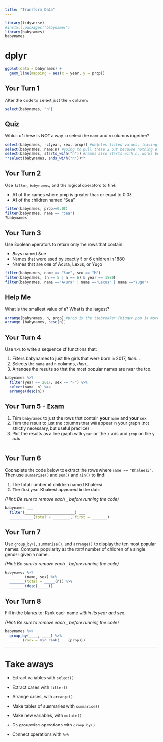 ```yaml
---
title: "Transform Data"
---
```


```r
library(tidyverse)
#install.packages("babynames")
library(babynames)
babynames
```

# dplyr

```r
ggplot(data = babynames) +
  geom_line(mapping = aes(x = year, y = prop))
```

## Your Turn 1

Alter the code to select just the `n` column:

```r
select(babynames, "n")
```

## Quiz

Which of these is NOT a way to select the `name` and `n` columns together?

```r
select(babynames, -c(year, sex, prop)) #deletes listed values, leaving n
select(babynames, name:n) #going to pull these 2 out becuase nothing else is between them
select(babynames, starts_with("n")) #names also starts with n, works because we want it
**select(babynames, ends_with("n"))**
```

## Your Turn 2

Use `filter`, `babynames`, and the logical operators to find:

* All of the names where prop is greater than or equal to 0.08  
* All of the children named "Sea"  

```r
filter(babynames, prop>=0.08)
filter(babynames, name == "Sea")
?babynames
```

## Your Turn 3

Use Boolean operators to return only the rows that contain:

* _Boys_ named Sue  
* Names that were used by exactly 5 or 6 children in 1880  
* Names that are one of Acura, Lexus, or Yugo

```r
filter(babynames, name == "Sue", sex == "M")
filter(babynames, (n == 5 | n == 6) & year == 1880)
filter(babynames, name =="Acura" | name =="Lexus" | name =="Yugo")
```

## Help Me

What is the smallest value of n?
What is the largest?

```r
arrange(babynames, n, prop) #prop is the tiebreaker (bigger pop in more recent years)
arrange (babynames, desc(n))
```

## Your Turn 4

Use `%>%` to write a sequence of functions that: 

1. Filters babynames to just the girls that were born in 2017, *then...*  
2. Selects the `name` and `n` columns, *then...*  
3. Arranges the results so that the most popular names are near the top.

```r
babynames %>%
  filter(year == 2017, sex == "F") %>%
  select(name, n) %>%
  arrange(desc(n))
```

## Your Turn 5 - Exam

1. Trim `babynames` to just the rows that contain **your** `name` and **your** `sex`  
2. Trim the result to just the columns that will appear in your graph (not strictly necessary, but useful practice)  
3. Plot the results as a line graph with `year` on the x axis and `prop` on the y axis

```r

```

## Your Turn 6

Copmplete the code below to extract the rows where `name == "Khaleesi"`. Then use `summarise()` and `sum()` and `min()` to find:

1. The total number of children named Khaleesi
2. The first year Khaleesi appeared in the data

*(Hint: Be sure to remove each `_` before running the code)*

```r
babynames ___ 
  filter(_______________________) ___
  ___________(total = ________, first = _______)
```

## Your Turn 7

Use `group_by()`, `summarise()`, and `arrange()` to display the ten most popular names. Compute popularity as the *total* number of children of a single gender given a name.

*(Hint: Be sure to remove each `_` before running the code)*

```r
babynames %>%
  _______(name, sex) %>% 
  _______(total = _____(n)) %>% 
  _______(desc(_____))
```


## Your Turn 8

Fill in the blanks to: 
Rank each name _within its year and sex_. 

*(Hint: Be sure to remove each `_` before running the code)*

```r
babynames %>% 
  group_by(____, ____) %>% 
  ______(rank = min_rank(____(prop)))
```


***

# Take aways

* Extract variables with `select()`  
* Extract cases with `filter()`  
* Arrange cases, with `arrange()`  

* Make tables of summaries with `summarise()`  
* Make new variables, with `mutate()`  
* Do groupwise operations with `group_by()`

* Connect operations with `%>%`  


